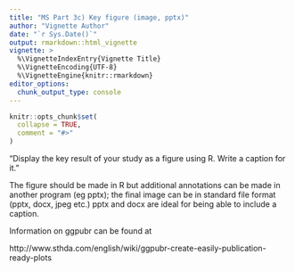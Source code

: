 ```yaml
---
title: "MS Part 3c) Key figure (image, pptx)"
author: "Vignette Author"
date: "`r Sys.Date()`"
output: rmarkdown::html_vignette
vignette: >
  %\VignetteIndexEntry{Vignette Title}
  %\VignetteEncoding{UTF-8}
  %\VignetteEngine{knitr::rmarkdown}
editor_options: 
  chunk_output_type: console
---
```


```r
knitr::opts_chunk$set(
  collapse = TRUE,
  comment = "#>"
)
```



"Display the key result of your study as a figure using R. Write a caption for it."

The figure should be made in R but additional annotations can be made in another program (eg pptx); the final image can be in standard file format (pptx, docx, jpeg etc.)  pptx and docx are ideal for being able to include a caption.

Information on ggpubr can be found at

http://www.sthda.com/english/wiki/ggpubr-create-easily-publication-ready-plots
